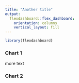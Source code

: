 ```yaml
---
title: "Another title"
output: 
  flexdashboard::flex_dashboard:
    orientation: columns
    vertical_layout: fill
---
```


```r
library(flexdashboard)
```

<!--- some random text --->

### Chart 1

more text

### Chart 2
